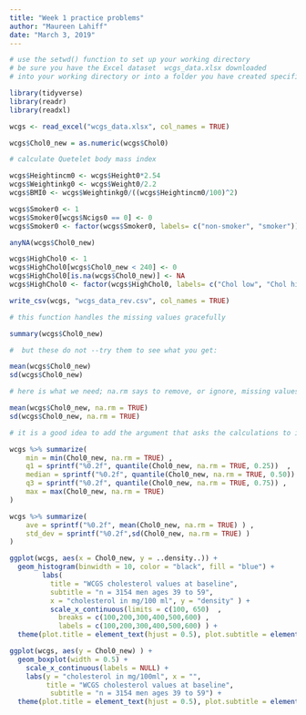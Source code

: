 ```yaml
---
title: "Week 1 practice problems"
author: "Maureen Lahiff"
date: "March 3, 2019"
---
```


```r

# use the setwd() function to set up your working directory
# be sure you have the Excel dataset  wcgs_data.xlsx downloaded 
# into your working directory or into a folder you have created specifically for week 1

library(tidyverse)
library(readr)
library(readxl)

wcgs <- read_excel("wcgs_data.xlsx", col_names = TRUE)

```

```r

wcgs$Chol0_new = as.numeric(wcgs$Chol0)

```

```r

# calculate Quetelet body mass index

wcgs$Heightincm0 <- wcgs$Height0*2.54
wcgs$Weightinkg0 <- wcgs$Weight0/2.2
wcgs$BMI0 <- wcgs$Weightinkg0/((wcgs$Heightincm0/100)^2)

```

```r

wcgs$Smoker0 <- 1
wcgs$Smoker0[wcgs$Ncigs0 == 0] <- 0
wcgs$Smoker0 <- factor(wcgs$Smoker0, labels= c("non-smoker", "smoker"))

```

```r

anyNA(wcgs$Chol0_new)

wcgs$HighChol0 <- 1
wcgs$HighChol0[wcgs$Chol0_new < 240] <- 0
wcgs$HighChol0[is.na(wcgs$Chol0_new)] <- NA
wcgs$HighChol0 <- factor(wcgs$HighChol0, labels= c("Chol low", "Chol high"))

```

```r

write_csv(wcgs, "wcgs_data_rev.csv", col_names = TRUE)

```

```r

# this function handles the missing values gracefully

summary(wcgs$Chol0_new)

#  but these do not --try them to see what you get:

mean(wcgs$Chol0_new)
sd(wcgs$Chol0_new)

# here is what we need; na.rm says to remove, or ignore, missing values

mean(wcgs$Chol0_new, na.rm = TRUE)
sd(wcgs$Chol0_new, na.rm = TRUE)

# it is a good idea to add the argument that asks the calculations to ignore missing

wcgs %>% summarize(
    min = min(Chol0_new, na.rm = TRUE) ,
    q1 = sprintf("%0.2f", quantile(Chol0_new, na.rm = TRUE, 0.25))  ,
    median = sprintf("%0.2f", quantile(Chol0_new, na.rm = TRUE, 0.50)) ,
    q3 = sprintf("%0.2f", quantile(Chol0_new, na.rm = TRUE, 0.75)) ,
    max = max(Chol0_new, na.rm = TRUE)
)

wcgs %>% summarize(
    ave = sprintf("%0.2f", mean(Chol0_new, na.rm = TRUE) ) ,
    std_dev = sprintf("%0.2f",sd(Chol0_new, na.rm = TRUE) )
)

```

```r

ggplot(wcgs, aes(x = Chol0_new, y = ..density..)) +
  geom_histogram(binwidth = 10, color = "black", fill = "blue") +
        labs(   
          title = "WCGS cholesterol values at baseline", 
          subtitle = "n = 3154 men ages 39 to 59", 
          x = "cholesterol in mg/100 ml", y = "density" ) +
          scale_x_continuous(limits = c(100, 650)  , 
            breaks = c(100,200,300,400,500,600) ,
            labels = c(100,200,300,400,500,600) ) +
  theme(plot.title = element_text(hjust = 0.5), plot.subtitle = element_text(hjust = 0.5))

```

```r

ggplot(wcgs, aes(y = Chol0_new) ) +
  geom_boxplot(width = 0.5) +
    scale_x_continuous(labels = NULL) +
    labs(y = "cholesterol in mg/100ml", x = "",      
         title = "WCGS cholesterol values at baseline", 
          subtitle = "n = 3154 men ages 39 to 59") +
  theme(plot.title = element_text(hjust = 0.5), plot.subtitle = element_text(hjust = 0.5))

```

